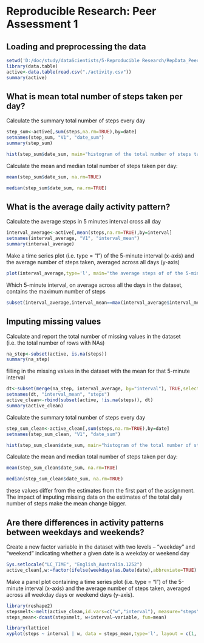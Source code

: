 # Reproducible Research: Peer Assessment 1


## Loading and preprocessing the data
```r
setwd('D:/doc/study/dataScientists/5-Reproducible Research/RepData_PeerAssessment1/activity')
library(data.table)
active<-data.table(read.csv("./activity.csv"))
summary(active)
```


## What is mean total number of steps taken per day?
Calculate the summary total number of steps every day
```r
step_sum<-active[,sum(steps,na.rm=TRUE),by=date]
setnames(step_sum, "V1", "date_sum")
summary(step_sum)
```

```r
hist(step_sum$date_sum, main="histogram of the total number of steps taken each day", xlab=" the total number of steps taken each day")
```

Calculate  the mean and median total number of steps taken per day:
```r
mean(step_sum$date_sum, na.rm=TRUE)
```
```r
median(step_sum$date_sum, na.rm=TRUE)
```

## What is the average daily activity pattern?
Calculate the average steps in 5 minutes interval cross all day
```r
interval_average<-active[,mean(steps,na.rm=TRUE),by=interval]
setnames(interval_average, "V1", "interval_mean")
summary(interval_average)
```

Make a time series plot (i.e. type = "l") of the 5-minute interval (x-axis) and the average number of steps taken, averaged across all days (y-axis)
```r
plot(interval_average,type='l', main="the average steps of of the 5-minute interval across all days",xlab="the 5-minute interval",ylab=" the average number of steps")

```

Which 5-minute interval, on average across all the days in the dataset, contains the maximum number of steps
```r
subset(interval_average,interval_mean==max(interval_average$interval_mean))
```

## Imputing missing values
Calculate and report the total number of missing values in the dataset (i.e. the total number of rows with NAs)
```r
na_step<-subset(active, is.na(steps))
summary(na_step)
```

filling in the missing values in the dataset with the mean for that 5-minute interval
```r
dt<-subset(merge(na_step, interval_average, by="interval"), TRUE,select=c(interval_mean, date, interval))
setnames(dt, "interval_mean", "steps")
active_clean<-rbind(subset(active, !is.na(steps)), dt)
summary(active_clean)
```

Calculate the summary total number of steps every day
```r
step_sum_clean<-active_clean[,sum(steps,na.rm=TRUE),by=date]
setnames(step_sum_clean, "V1", "date_sum")

hist(step_sum_clean$date_sum, main="histogram of the total number of steps taken each day", xlab=" the total number of steps taken each day")
```

Calculate  the mean and median total number of steps taken per day:
```r
mean(step_sum_clean$date_sum, na.rm=TRUE)
```
```r
median(step_sum_clean$date_sum, na.rm=TRUE)
```

these values differ from the estimates from the first part of the assignment. The impact of imputing missing data on the estimates of the total daily number of steps make the mean change bigger.

## Are there differences in activity patterns between weekdays and weekends?
Create a new factor variable in the dataset with two levels – “weekday” and “weekend” indicating whether a given date is a weekday or weekend day
```r
Sys.setlocale("LC_TIME", "English_Australia.1252")
active_clean[,w:=factor(ifelse(weekdays(as.Date(date),abbreviate=TRUE) %in% c("Sat","Sun"), "weekend","weekday"))]
```

Make a panel plot containing a time series plot (i.e. type = "l") of the 5-minute interval (x-axis) and the average number of steps taken, averaged across all weekday days or weekend days (y-axis).

```r
library(reshape2)
stepsmelt<-melt(active_clean,id.vars=c("w","interval"), measure="steps")
steps_mean<-dcast(stepsmelt, w+interval~variable, fun=mean)

library(lattice)
xyplot(steps ~ interval | w, data = steps_mean,type='l', layout = c(1, 2), ylab="number of steps")
```

